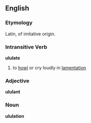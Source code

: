 ==English==
=== Etymology ===
Latin, of imitative origin.

=== Intransitive Verb ===
'''ululate'''
# to [[howl]] or cry loudly in [[lamentation]]

=== Adjective ===
'''ululant'''

=== Noun ===
'''ululation'''